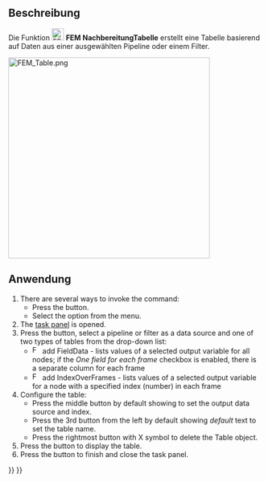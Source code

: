 <languages/>

{{Docnav
|[[FEM_PostHistogram/de|NachbereitungHistogramm]]
|[[FEM_ClippingPlaneAdd/de| SchnittebeneHinzufügen]]
|[[FEM_Workbench/de|FEM]]
|IconL=FEM_PostHistogram.svg
|IconR=FEM_ClippingPlaneAdd.svg
|IconC=Workbench_FEM.svg
}}

<div lang="en" dir="ltr" class="mw-content-ltr">
{{GuiCommand
|Name=FEM PostSpreadsheet
|MenuLocation=Results → Data Visualizations → Create Table
|Workbenches=[[FEM_Workbench|FEM]]
|Version=1.1
|SeeAlso=[[FEM_tutorial|FEM tutorial]]
}}
</div>

<span id="Description"></span>
==Beschreibung==

Die Funktion  [[Image:FEM_PostSpreadsheet.svg|24px]] '''FEM NachbereitungTabelle''' erstellt eine Tabelle basierend auf Daten aus einer ausgewählten Pipeline oder einem Filter.

[[File:FEM_Table.png|400px]]
{{Caption|Beispiel für eine Tabelle}}

<span id="Usage"></span>
==Anwendung==

<div lang="en" dir="ltr" class="mw-content-ltr">
# There are several ways to invoke the command:
#* Press the {{Button|[[Image:FEM_PostSpreadsheet.svg|16px]] [[FEM_PostSpreadsheet|Create Table]]}} button.
#* Select the {{MenuCommand|Results → Data Visualizations → [[Image:FEM_PostSpreadsheet.svg|16px]] Create Table}} option from the menu.
# The [[Task_Panel|task panel]] is opened.
# Press the {{Button|Add data from}} button, select a pipeline or filter as a data source and one of two types of tables from the drop-down list:
#* [[Image:FEM_PostIndex.svg|16px]] add FieldData - lists values of a selected output variable for all nodes; if the ''One field for each frame'' checkbox is enabled, there is a separate column for each frame
#* [[Image:FEM_PostField.svg|16px]] add IndexOverFrames - lists values of a selected output variable for a node with a specified index (number) in each frame
# Configure the table:
#* Press the middle button by default showing {{Button|Index}} to set the output data source and index.
#* Press the 3rd button from the left by default showing ''default'' text to set the table name.
#* Press the rightmost button with X symbol to delete the Table object.
# Press the {{Button|Show table}} button to display the table.
# Press the {{Button|OK}} button to finish and close the task panel.
</div>


{{Docnav
|[[FEM_PostHistogram/de|NachbereitungHistogramm]]
|[[FEM_ClippingPlaneAdd/de| SchnittebeneHinzufügen]]
|[[FEM_Workbench/de|FEM]]
|IconL=FEM_PostHistogram.svg
|IconR=FEM_ClippingPlaneAdd.svg
|IconC=Workbench_FEM.svg
}}

{{FEM_Tools_navi{{#translation:}}}}
{{Userdocnavi{{#translation:}}}}